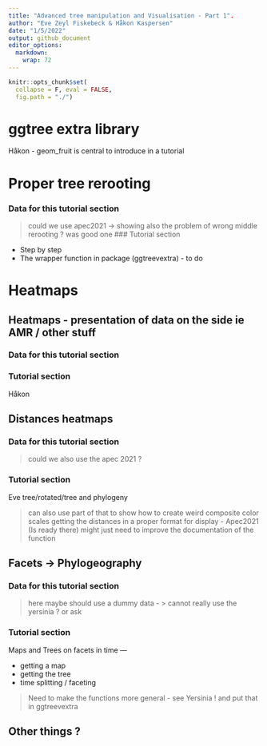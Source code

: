 ```yaml
---
title: "Advanced tree manipulation and Visualisation - Part 1".
author: "Eve Zeyl Fiskebeck & Håkon Kaspersen"
date: "1/5/2022"
output: github_document
editor_options: 
  markdown: 
    wrap: 72
---
```


<!--Planned and wish list !!! -->

```r
knitr::opts_chunk$set(
  collapse = F, eval = FALSE, 
  fig.path = "./")
```

# ggtree extra library

Håkon - geom_fruit is central to introduce in a tutorial

# Proper tree rerooting
### Data for this tutorial section 
> could we use apec2021 -> showing also the problem of wrong middle rerooting ? was good one
### Tutorial section 

- Step by step
- The wrapper function in package (ggtreevextra) - to do

# Heatmaps 
## Heatmaps - presentation of data on the side ie AMR / other stuff
### Data for this tutorial section 
### Tutorial section 



Håkon 

## Distances heatmaps
### Data for this tutorial section 
> could we also use the apec 2021 ? 

### Tutorial section 

Eve tree/rotated/tree and phylogeny

> can also use part of that to show how to create weird composite color scales
> getting the distances in a proper format for display - Apec2021 (Is ready there)
might just need to improve the documentation of the function


## Facets -> Phylogeography
### Data for this tutorial section 
> here maybe should use a dummy data - > cannot really use the yersinia ? or ask

### Tutorial section 

Maps and Trees on facets in time --- 

- getting a map
- getting the tree 
- time splitting / faceting

> Need to make the functions more general - see Yersinia ! and put that in ggtreevextra


## Other things ?









